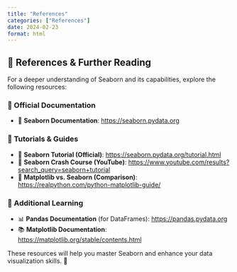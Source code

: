 ```yaml
---
title: "References"
categories: ["References"]
date: 2024-02-23
format: html
---
```


## 📌 References & Further Reading  

For a deeper understanding of Seaborn and its capabilities, explore the following resources:  

### 🔹 Official Documentation  
- 📄 **Seaborn Documentation**: [https://seaborn.pydata.org](https://seaborn.pydata.org)  

### 🔹 Tutorials & Guides  
- 📖 **Seaborn Tutorial (Official)**: [https://seaborn.pydata.org/tutorial.html](https://seaborn.pydata.org/tutorial.html)  
- 🎥 **Seaborn Crash Course (YouTube)**: [https://www.youtube.com/results?search_query=seaborn+tutorial](https://www.youtube.com/results?search_query=seaborn+tutorial)  
- 📝 **Matplotlib vs. Seaborn (Comparison)**: [https://realpython.com/python-matplotlib-guide/](https://realpython.com/python-matplotlib-guide/)  

### 🔹 Additional Learning  
- 📊 **Pandas Documentation** (for DataFrames): [https://pandas.pydata.org](https://pandas.pydata.org)  
- 📚 **Matplotlib Documentation**: [https://matplotlib.org/stable/contents.html](https://matplotlib.org/stable/contents.html)  

These resources will help you master Seaborn and enhance your data visualization skills. 🚀  

